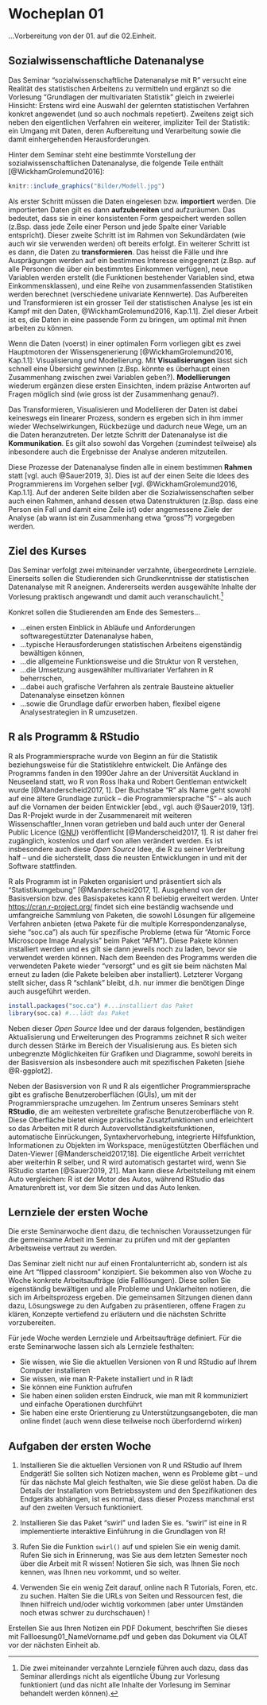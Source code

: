 # Wocheplan 01

...Vorbereitung von der 01. auf die 02.Einheit.

## Sozialwissenschaftliche Datenanalyse
Das Seminar "sozialwissenschaftliche Datenanalyse mit R" versucht eine Realität des statistischen Arbeitens zu vermitteln und ergänzt so die Vorlesung "Grundlagen der multivariaten Statistik" gleich in zweierlei Hinsicht: Erstens wird eine Auswahl der gelernten statistischen Verfahren konkret angewendet (und so auch nochmals repetiert). Zweitens zeigt sich neben den eigentlichen Verfahren ein weiterer, impliziter Teil der Statistik: ein Umgang mit Daten, deren Aufbereitung und Verarbeitung sowie die damit einhergehenden Herausforderungen.

Hinter dem Seminar steht eine bestimmte Vorstellung der sozialwissenschaftlichen Datenanalyse, die folgende Teile enthält [@WickhamGrolemund2016]:
```r
knitr::include_graphics("Bilder/Modell.jpg")
```

Als erster Schritt müssen die Daten eingelesen bzw. **importiert** werden. Die importierten Daten gilt es dann **aufzubereiten** und aufzuräumen. Das bedeutet, dass sie in einer konsistenten Form gespeichert werden sollen (z.Bsp. dass jede Zeile einer Person und jede Spalte einer Variable entspricht). Dieser zweite Schritt ist im Rahmen von Sekundärdaten (wie auch wir sie verwenden werden) oft bereits erfolgt. Ein weiterer Schritt ist es dann, die Daten zu **transformieren**. Das heisst die Fälle und ihre Ausprägungen werden auf ein bestimmes Interesse eingegrenzt (z.Bsp. auf alle Personen die über ein bestimmtes Einkommen verfügen), neue Variablen werden erstellt (die Funktionen bestehender Variablen sind, etwa Einkommensklassen), und eine Reihe von zusammenfassenden Statistiken werden berechnet (verschiedene univariate Kennwerte). Das Aufbereiten und Transformieren ist ein grosser Teil der statistischen Analyse [es ist ein Kampf mit den Daten, @WickhamGrolemund2016, Kap.1.1]. Ziel dieser Arbeit ist es, die Daten in eine passende Form zu bringen, um optimal mit ihnen arbeiten zu können. 

Wenn die Daten (voerst) in einer optimalen Form vorliegen gibt es zwei Hauptmotoren der Wissensgenerierung [@WickhamGrolemund2016, Kap.1.1]: Visualisierung und Modellierung. Mit **Visualisierungen** lässt sich schnell eine Übersicht gewinnen (z.Bsp. könnte es überhaupt einen Zusammenhang zwischen zwei Variablen geben?). **Modellierungen** wiederum ergänzen diese ersten Einsichten, indem präzise Antworten auf Fragen möglich sind (wie gross ist der Zusammenhang genau?). 

Das Transformieren, Visualisieren und Modellieren der Daten ist dabei keineswegs ein linearer Prozess, sondern es ergeben sich in ihm immer wieder Wechselwirkungen, Rückbezüge und dadurch neue Wege, um an die Daten heranzutreten. Der letzte Schritt der Datenanalyse ist die **Kommunikation**. Es gilt also sowohl das Vorgehen (zumindest teilweise) als inbesondere auch die Ergebnisse der Analyse anderen mitzuteilen. 

Diese Prozesse der Datenanalyse finden alle in einem bestimmen **Rahmen** statt [vgl. auch @Sauer2019, 3]. Dies ist auf der einen Seite die Idees des Programmierens im Vorgehen selber [vgl. @WickhamGrolemund2016, Kap.1.1]. Auf der anderen Seite bilden aber die Sozialwissenschaften selber auch einen Rahmen, anhand dessen etwa Datenstrukturen (z.Bsp. dass eine Person ein Fall und damit eine Zeile ist) oder angemessene Ziele der Analyse (ab wann ist ein Zusammenhang etwa "gross"?) vorgegeben werden. 

## Ziel des Kurses
Das Seminar verfolgt zwei miteinander verzahnte, übergeordnete Lernziele. Einerseits sollen die Studierenden sich Grundkenntnisse der statistischen Datenanalyse mit R aneignen. Andererseits werden ausgewählte Inhalte der Vorlesung praktisch angewandt und damit auch veranschaulicht.[^1]

Konkret sollen die Studierenden am Ende des Semesters...

* ...einen ersten Einblick in Abläufe und Anforderungen softwaregestützter Datenanalyse haben,
* ...typische Herausforderungen statistischen Arbeitens eigenständig bewältigen können,
* ...die allgemeine Funktionsweise und die Struktur von R verstehen,
* ...die Umsetzung ausgewählter multivariater Verfahren in R beherrschen,
* ...dabei auch grafische Verfahren als zentrale Bausteine aktueller Datenanalyse einsetzen können
* ...sowie die Grundlage dafür erworben haben, flexibel eigene Analysestrategien in R umzusetzen.

## R als Programm & RStudio
R als Programmiersprache wurde von Beginn an für die Statistik beziehungsweise für die Statistiklehre entwickelt. Die Anfänge des Programms fanden in den 1990er Jahre an der Universität Auckland in Neuseeland statt, wo R von Ross Ihaka und Robert Gentleman  entwickelt wurde [@Manderscheid2017, 1]. Der Buchstabe "R" als Name geht sowohl auf eine ältere Grundlage zurück -- die Programmiersprache "S" -- als auch auf die Vornamen der beiden Entwickler [ebd., vgl. auch @Sauer2019, 13f]. Das R-Projekt wurde in der Zusammenareit mit weiteren Wissenschaftler_Innen voran getrieben und bald auch unter der General Public Licence ([GNU](https://en.wikipedia.org/wiki/GNU)) veröffentlicht [@Manderscheid2017, 1]. R ist daher frei zugänglich, kostenlos und darf von allen verändert werden. Es ist insbesondere auch diese *Open Source* Idee, die R zu seiner Verbreitung half -- und die sicherstellt, dass die neusten Entwicklungen in und mit der Software stattfinden.

R als Programm ist in Paketen organisiert und präsentiert sich als "Statistikumgebung" [@Manderscheid2017, 1]. Ausgehend von der Basisversion bzw. des Basispaketes kann R beliebig erweitert werden. Unter [https://cran.r-project.org/](https://cran.r-project.org/) findet sich eine beständig wachsende und umfangreiche Sammlung von Paketen, die sowohl Lösungen für allgemeine Verfahren anbieten (etwa Pakete für die multiple Korrespondenzanalyse, siehe "soc.ca") als auch für spezifische Probleme (etwa für "Atomic Force Microscope Image Analysis" beim Paket "AFM"). Diese Pakete können installiert werden und es gilt sie dann jeweils noch zu laden, bevor sie verwendet werden können. Nach dem Beenden des Programms werden die verwendeten Pakete wieder "versorgt" und es gilt sie beim nächsten Mal erneut zu laden (die Pakete beleiben aber installiert). Letzterer Vorgang stellt sicher, dass R "schlank" bleibt, d.h. nur immer die benötigen Dinge auch ausgeführt werden.
```r
install.packages("soc.ca") #...installiert das Paket
library(soc.ca) #...lädt das Paket
```
Neben dieser *Open Source* Idee und der daraus folgenden, beständigen Aktualisierung und Erweiterungen des Programms zeichnet R sich weiter durch dessen Stärke im Bereich der Visualisierung aus. Es bieten sich unbegrenzte Möglichkeiten für Grafiken und Diagramme, sowohl bereits in der Basisversion als insbesondere auch mit spezifischen Paketen [siehe @R-ggplot2].

Neben der Basisversion von R und R als eigentlicher Programmiersprache gibt es grafische Benutzeroberflächen (GUIs), um mit der Programmiersprache umzugehen. Im Zentrum unseres Seminars steht **RStudio**, die am weitesten verbreitete grafische Benutzeroberfläche von R. Diese Oberfläche bietet einige praktische Zusatzfunktionen und erleichtert so das Arbeiten mit R durch Autovervollständigkeitsfunktionen, automatische Einrückungen, Syntaxhervorhebung, integrierte Hilfsfunktion, Informationen zu Objekten im Workspace, menügestützten Oberflächen und Daten-Viewer [@Manderscheid2017,18]. Die eigentliche Arbeit verrichtet aber weiterhin R selber,
und R wird automatisch gestartet wird, wenn Sie RStudio starten [@Sauer2019, 21]. Man kann diese Arbeitsteilung mit einem Auto vergleichen: R ist der Motor des Autos, während RStudio das Amaturenbrett ist, vor dem Sie sitzen und das Auto lenken. 



## Lernziele der ersten Woche

Die erste Seminarwoche dient dazu, die technischen Voraussetzungen für die gemeinsame Arbeit im Seminar zu prüfen und mit der geplanten Arbeitsweise vertraut zu werden. 

Das Seminar zielt nicht nur auf einen Frontalunterricht ab, sondern ist als eine Art "flipped classroom" konzipiert. Sie bekommen also von Woche zu Woche konkrete Arbeitsaufträge (die Falllösungen). Diese sollen Sie eigenständig bewältigen und alle Probleme und Unklarheiten notieren, die sich im Arbeitsprozess ergeben. Die gemeinsamen Sitzungen dienen dann dazu, Lösungswege zu den Aufgaben zu präsentieren, offene Fragen zu klären, Konzepte vertiefend zu erläutern und die nächsten Schritte vorzubereiten. 

Für jede Woche werden Lernziele und Arbeitsaufträge definiert. Für die erste Seminarwoche lassen sich als Lernziele festhalten: 

* Sie wissen, wie Sie die aktuellen Versionen von R und RStudio auf Ihrem Computer installieren
* Sie wissen, wie man R-Pakete installiert und in R lädt
* Sie können eine Funktion aufrufen
* Sie haben einen soliden ersten Eindruck, wie man mit R kommuniziert und einfache Operationen durchführt
* Sie haben eine erste Orientierung zu Unterstützungsangeboten, die man online findet (auch wenn diese teilweise noch überfordernd wirken)

## Aufgaben  der ersten Woche

1) Installieren Sie die aktuellen Versionen von R und RStudio auf Ihrem Endgerät! Sie sollten sich Notizen machen, wenn es Probleme gibt -- und für das nächste Mal gleich festhalten, wie Sie diese gelöst haben. Da die Details der Installation vom Betriebssystem und den Spezifikationen des Endgeräts abhängen, ist es normal, dass dieser Prozess manchmal erst auf den zweiten Versuch funktioniert. 

2) Installieren Sie das Paket "swirl" und laden Sie es. "swirl" ist eine in R implementierte interaktive Einführung in die Grundlagen von R!

3) Rufen Sie die Funktion `swirl()` auf und spielen Sie ein wenig damit. Rufen Sie sich in Erinnerung, was Sie aus dem letzten Semester noch über die Arbeit mit R wissen! Notieren Sie sich, was Ihnen Sie noch kennen, was Ihnen neu vorkommt, und so weiter. 

4) Verwenden Sie ein wenig Zeit darauf, online nach R Tutorials, Foren, etc. zu suchen. Halten Sie die URLs von Seiten und Ressourcen fest, die Ihnen hilfreich und/oder wichtig vorkommen (aber unter Umständen noch etwas schwer zu durchschauen) !

Erstellen Sie aus Ihren Notizen ein PDF Dokument, beschriften Sie dieses mit Fallloesung01_NameVorname.pdf und geben das Dokument via OLAT vor der nächsten Einheit ab. 


[^1]: Die zwei miteinander verzahnte Lernziele führen auch dazu, dass das Seminar allerdings nicht als eigentliche Übung zur Vorlesung funktioniert (und das nicht alle Inhalte der Vorlesung im Seminar behandelt werden können).
